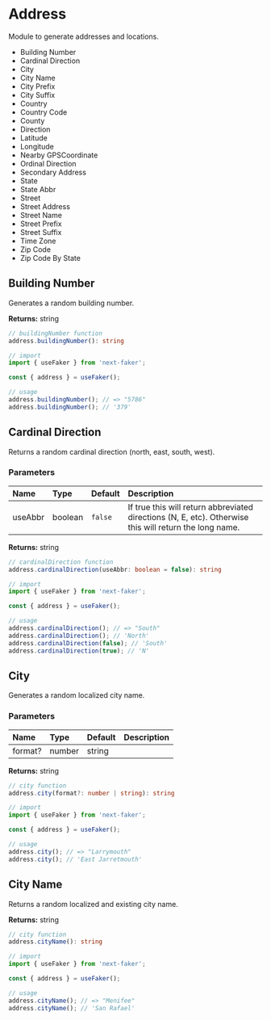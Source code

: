 # Address

Module to generate addresses and locations.

* Building Number
* Cardinal Direction
* City
* City Name
* City Prefix
* City Suffix
* Country
* Country Code
* County
* Direction
* Latitude
* Longitude
* Nearby GPSCoordinate
* Ordinal Direction
* Secondary Address
* State
* State Abbr
* Street
* Street Address
* Street Name
* Street Prefix
* Street Suffix
* Time Zone
* Zip Code
* Zip Code By State

## Building Number

Generates a random building number.

**Returns:** string

```ts
// buildingNumber function
address.buildingNumber(): string

// import
import { useFaker } from 'next-faker';

const { address } = useFaker();

// usage
address.buildingNumber(); // => "5786"
address.buildingNumber(); // '379'
```

## Cardinal Direction

Returns a random cardinal direction (north, east, south, west).

### Parameters

| Name | Type | Default | Description |
| :------- | :------- | :------- | :------- |
| useAbbr | boolean | `false` | If true this will return abbreviated directions (N, E, etc). Otherwise this will return the long name. |

**Returns:** string

```ts
// cardinalDirection function
address.cardinalDirection(useAbbr: boolean = false): string

// import
import { useFaker } from 'next-faker';

const { address } = useFaker();

// usage
address.cardinalDirection(); // => "South"
address.cardinalDirection(); // 'North'
address.cardinalDirection(false); // 'South'
address.cardinalDirection(true); // 'N'
```

## City

Generates a random localized city name.

### Parameters

| Name | Type | Default | Description |
| :------- | :------- | :------- | :------- |
| format? | number | string |  | The index of the format to use. Deprecated do not use. |

**Returns:** string

```ts
// city function
address.city(format?: number | string): string

// import
import { useFaker } from 'next-faker';

const { address } = useFaker();

// usage
address.city(); // => "Larrymouth"
address.city(); // 'East Jarretmouth'
```

## City Name

Returns a random localized and existing city name.

**Returns:** string

```ts
// city function
address.cityName(): string

// import
import { useFaker } from 'next-faker';

const { address } = useFaker();

// usage
address.cityName(); // => "Menifee"
address.cityName(); // 'San Rafael'
```
